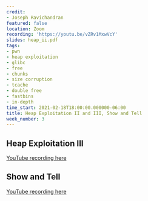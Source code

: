 ```yaml
---
credit:
- Joseph Ravichandran
featured: false
location: Zoom
recording: 'https://youtu.be/vZRv1MxwVcY'
slides: heap_ii.pdf
tags:
- pwn
- heap exploitation
- glibc
- free
- chunks
- size corruption
- tcache
- double free
- fastbins
- in-depth
time_start: 2021-02-18T18:00:00.000000-06:00
title: Heap Exploitation II and III, Show and Tell
week_number: 3
---
```

## Heap Exploitation III

[YouTube recording here](https://youtu.be/2kTeZF4KsXc)

## Show and Tell

[YouTube recording here](https://youtu.be/ND0EsKyRqrM)